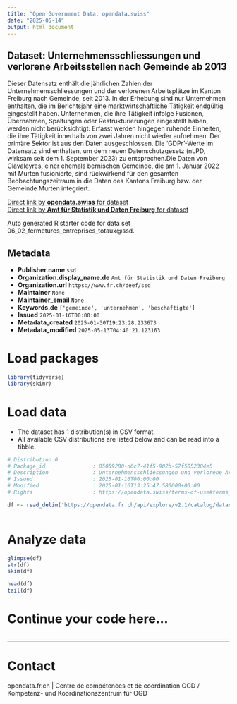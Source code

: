 ```yaml
---
title: "Open Government Data, opendata.swiss"
date: "2025-05-14"
output: html_document
---
```


## Dataset: Unternehmensschliessungen und verlorene Arbeitsstellen nach Gemeinde ab 2013

Dieser Datensatz enthält die jährlichen Zahlen der Unternehmensschliessungen und der verlorenen Arbeitsplätze im Kanton Freiburg nach Gemeinde, seit 2013. In der Erhebung sind nur Unternehmen enthalten, die im Berichtsjahr eine marktwirtschaftliche Tätigkeit endgültig eingestellt haben. Unternehmen, die ihre Tätigkeit infolge Fusionen, Übernahmen, Spaltungen oder Restrukturierungen eingestellt haben, werden nicht berücksichtigt. Erfasst werden hingegen ruhende Einheiten, die ihre Tätigkeit innerhalb von zwei Jahren nicht wieder aufnehmen. Der primäre Sektor ist aus den Daten ausgeschlossen. Die 'GDPr'-Werte im Datensatz sind enthalten, um dem neuen Datenschutzgesetz (nLPD, wirksam seit dem 1. September 2023) zu entsprechen.Die Daten von Clavaleyres, einer ehemals bernischen Gemeinde, die am 1. Januar 2022 mit Murten fusionierte, sind rückwirkend für den gesamten Beobachtungszeitraum in die Daten des Kantons Freiburg bzw. der Gemeinde Murten integriert.

[Direct link by **opendata.swiss** for dataset](https://opendata.swiss/de/dataset/unternehmensschliessungen-und-verlorene-arbeitsstellen-nach-gemeinde-ab-2013)<br>
[Direct link by **Amt für Statistik und Daten Freiburg** for dataset](https://opendata.fr.ch/explore/dataset/06_02_fermetures_entreprises_totaux/)

Auto generated R starter code for data set 06_02_fermetures_entreprises_totaux@ssd.

## Metadata

- **Publisher.name** `ssd`
- **Organization.display_name.de** `Amt für Statistik und Daten Freiburg`
- **Organization.url** `https://www.fr.ch/deef/ssd`
- **Maintainer** `None`
- **Maintainer_email** `None`
- **Keywords.de** `['gemeinde', 'unternehmen', 'beschaftigte']`
- **Issued** `2025-01-16T00:00:00`
- **Metadata_created** `2025-01-30T19:23:28.233673`
- **Metadata_modified** `2025-05-13T04:40:21.123163`


# Load packages

```r

library(tidyverse)
library(skimr)

```

# Load data

-   The dataset has 1 distribution(s) in CSV format.
-   All available CSV distributions are listed below and can be read into a tibble.

```r

# Distribution 0
# Package_id               : 05059280-d6c7-41f5-902b-57f5052384e5
# Description              : Unternehmensschliessungen und verlorene Arbeitsstellen nach Gemeinde ab 2013 (csv)
# Issued                   : 2025-01-16T00:00:00
# Modified                 : 2025-01-16T13:25:47.580000+00:00
# Rights                   : https://opendata.swiss/terms-of-use#terms_by

df <- read_delim('https://opendata.fr.ch/api/explore/v2.1/catalog/datasets/06_02_fermetures_entreprises_totaux/exports/csv?use_labels=true')



```

# Analyze data

```r

glimpse(df)
str(df)
skim(df)

head(df)
tail(df)

```

# Continue your code here...

```r

```

------------------------------------------------------------------------

# Contact

opendata.fr.ch | Centre de compétences et de coordination OGD / Kompetenz- und Koordinationszentrum für OGD
